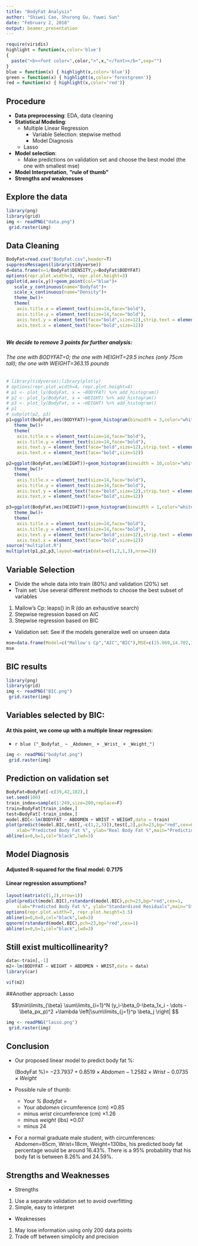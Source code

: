 ---
title: "BodyFat Analysis"
author: "Shiwei Cao, Shurong Gu, Yuwei Sun"
date: "February 2, 2018"
output: beamer_presentation
---
```{r setup, include=FALSE}
require(viridis)
highlight = function(x,color='blue')
{
  paste("<b><font color=",color,">",x,"</font></b>",sep="")  
}
blue = function(x) { highlight(x,color='blue')}
green = function(x) { highlight(x,color='forestgreen')}
red = function(x) { highlight(x,color='red')}
```

## Procedure

* **Data preprocessing**: EDA, data cleaning
* **Statistical Modeling**: 
     * Multiple Linear Regression
          * Variable Selection: stepwise method
          * Model Diagnosis
     * Lasso
* **Model selection**:
     * Make predictions on validation set and choose the best model (the one with smallest mse)
* **Model Interpretation**, **"rule of thumb"**
* **Strengths and weaknesses**

## Explore the data
```{r echo=FALSE,fig.align="center"}
library(png)
library(grid)
img <- readPNG("data.png")
 grid.raster(img)
```

## Data Cleaning

```{r, echo = FALSE,fig.width=5, fig.height=4.5}
BodyFat=read.csv("BodyFat.csv",header=T)
suppressMessages(library(tidyverse))
d=data.frame(x=1/BodyFat$DENSITY,y=BodyFat$BODYFAT)
options(repr.plot.width=3, repr.plot.height=3)
ggplot(d,aes(x,y))+geom_point(col="blue")+
   scale_y_continuous(name="Bodyfat")+
   scale_x_continuous(name="Density")+
   theme_bw()+
   theme(
    axis.title.x = element_text(size=14,face="bold"),
    axis.title.y = element_text(size=14,face="bold"),
    axis.text.y = element_text(face="bold",size=12),strip.text = element_text(face="bold",size=12),
    axis.text.x = element_text(face="bold",size=12))
```

##

#####  We decide to remove 3 points for further analysis:
###### The one with BODYFAT=0; the one with HEIGHT=29.5 inches (only 75cm tall); the one with WEIGHT=363.15 pounds
```{r, echo = FALSE,message=FALSE,fig.width=7, fig.height=4.5}
# library(tidyverse);library(plotly)
# options(repr.plot.width=4, repr.plot.height=4)
# p1 <- plot_ly(BodyFat, x = ~BODYFAT) %>% add_histogram()
# p2 <- plot_ly(BodyFat, x = ~WEIGHT) %>% add_histogram()
# p3 <- plot_ly(BodyFat, x = ~HEIGHT) %>% add_histogram()
# p1
# subplot(p2, p3)
p1=ggplot(BodyFat,aes(BODYFAT))+geom_histogram(binwidth = 3,color="white",fill="hotpink")+
   theme_bw()+
   theme(
    axis.title.x = element_text(size=14,face="bold"),
    axis.title.y = element_text(size=14,face="bold"),
    axis.text.y = element_text(face="bold",size=12),strip.text = element_text(face="bold",size=12),
    axis.text.x = element_text(face="bold",size=12))

p2=ggplot(BodyFat,aes(WEIGHT))+geom_histogram(binwidth = 10,color="white")+
   theme_bw()+
   theme(
    axis.title.x = element_text(size=14,face="bold"),
    axis.title.y = element_text(size=14,face="bold"),
    axis.text.y = element_text(face="bold",size=12),strip.text = element_text(face="bold",size=12),
    axis.text.x = element_text(face="bold",size=12))

p3=ggplot(BodyFat,aes(HEIGHT))+geom_histogram(binwidth = 1,color="white")+
   theme_bw()+
   theme(
    axis.title.x = element_text(size=14,face="bold"),
    axis.title.y = element_text(size=14,face="bold"),
    axis.text.y = element_text(face="bold",size=12),strip.text = element_text(face="bold",size=12),
    axis.text.x = element_text(face="bold",size=12))
source("multiplot.R")
multiplot(p1,p2,p3,layout=matrix(data=c(1,2,1,3),nrow=2))
```

## Variable Selection

- Divide the whole data into train (80%) and validation (20%) set
- Train set:
    Use several different methods to choose the best subset of variables
 1.  Mallow's Cp: leaps() in R (do an exhaustive search)
 2.  Stepwise regression based on AIC 
 3.  Stepwise regression based on BIC    
- Validation set: 
    See if the models generalize well on unseen data
    
```{r, echo=FALSE}
mse=data.frame(Model=c("Mallow's Cp","AIC","BIC"),MSE=c(15.069,14.702,13.989))
mse
```

## BIC results
```{r echo=FALSE,fig.align="center"}
library(png)
library(grid)
img <- readPNG("BIC.png")
 grid.raster(img)
```


## Variables selected by BIC:
#### At this point, we come up with a multiple linear regression:


* `r blue ("_Bodyfat_ ~ _Abdomen_ + _Wrist_ + _Weight_")`

```{r echo=FALSE,fig.align="center"}
img <- readPNG("bodyfat.png")
 grid.raster(img)
```

## Prediction on validation set
```{r,echo=FALSE}
BodyFat=BodyFat[-c(39,42,182),]
set.seed(100)
train_index=sample(1:249,size=200,replace=F)
train=BodyFat[train_index,]
test=BodyFat[-train_index,]
model.BIC<-lm(BODYFAT ~ ABDOMEN + WRIST + WEIGHT,data = train)
plot(predict(model.BIC,test[,-c(1,2,3)]),test[,2],pch=23,bg="red",cex=0.8,
    xlab="Predicted Body Fat %", ylab="Real Body Fat %",main="Prediction Plot")
abline(a=0,b=1,col="black",lwd=3)
```


## Model Diagnosis
#### Adjusted R-squared for the final model: 0.7175
#### Linear regression assumptions?
```{r,echo=FALSE}
layout(matrix(c(1,2),nrow=1))
plot(predict(model.BIC),rstandard(model.BIC),pch=23,bg="red",cex=1,
    xlab="Predicted Body Fat %", ylab="Standardized Residuals",main="Standardized Residual Plot")
options(repr.plot.width=7, repr.plot.height=3.5)
abline(a=0,b=0,col="black",lwd=3)
qqnorm(rstandard(model.BIC),pch=23,bg="red",cex=1)
abline(a=0,b=1,col="black",lwd=3)
```

## Still exist multicollinearity?
```{r,echo=FALSE,message=FALSE}
data<-train[,-1]
m2<-lm(BODYFAT ~ WEIGHT + ABDOMEN + WRIST,data = data)
library(car)
```
```{r}
vif(m2)
```

##Another approach: Lasso

$$\min\limits_{\beta} \sum\limits_{i=1}^N (y_i-\beta_0-\beta_1x_i - \dots - \beta_px_p)^2 +\lambda \left|\sum\limits_{j=1}^p \beta_j \right| $$
```{r echo=FALSE,fig.align="center"}
img <- readPNG("lasso.png")
 grid.raster(img)
```


## Conclusion
* Our proposed linear model to predict body fat %:

  (BodyFat %)= $-23.7937+0.8519\times Abdomen-1.2582\times Wrist-0.0735\times Weight$

* Possible rule of thumb:
    + Your *% Bodyfat* = 
    + Your *abdomen* circumference (cm) $\times 0.85$
    + minus *wrist* circumference (cm) $\times 1.26$
    + minus *weight* (lbs) $\times 0.07$
    + minus 24
*  For a normal graduate male student, with circumferences: Abdomen=85cm, Wrist=18cm, Weight=130lbs, his predicted body fat percentage would be around 16.43%. There is a 95% probability that his body fat is between 8.26% and 24.59%.
  
## Strengths and Weaknesses
- Strengths
 1.  Use a separate validation set to avoid overfitting
 2.  Simple, easy to interpret

- Weaknesses
 1.  May lose information using only 200 data points 
 2.  Trade off between simplicity and precision